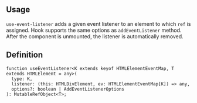 

## Usage

`use-event-listener` adds a given event listener to an element to which `ref` is assigned.
Hook supports the same options as `addEventListener` method.
After the component is unmounted, the listener is automatically removed.

<Demo data={HooksDemos.useEventListenerDemo} />

## Definition

```tsx
function useEventListener<K extends keyof HTMLElementEventMap, T extends HTMLElement = any>(
  type: K,
  listener: (this: HTMLDivElement, ev: HTMLElementEventMap[K]) => any,
  options?: boolean | AddEventListenerOptions
): MutableRefObject<T>;
```
